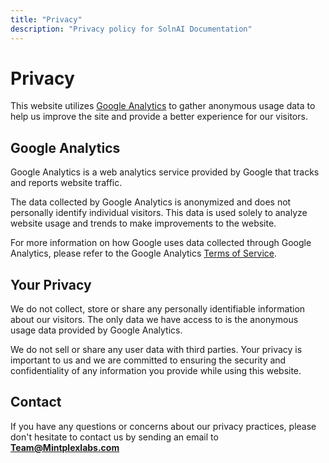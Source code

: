 ```yaml
---
title: "Privacy"
description: "Privacy policy for SolnAI Documentation"
---
```


# Privacy

This website utilizes [Google Analytics](https://marketingplatform.google.com/about/analytics/) to gather anonymous usage data to help us improve the site and provide a better experience for our visitors.

## Google Analytics

Google Analytics is a web analytics service provided by Google that tracks and reports website traffic.

The data collected by Google Analytics is anonymized and does not personally identify individual visitors. This data is used solely to analyze website usage and trends to make improvements to the website.

For more information on how Google uses data collected through Google Analytics, please refer to the Google Analytics [Terms of Service](https://marketingplatform.google.com/about/analytics/terms/us/).

## Your Privacy

We do not collect, store or share any personally identifiable information about our visitors. The only data we have access to is the anonymous usage data provided by Google Analytics.

We do not sell or share any user data with third parties. Your privacy is important to us and we are committed to ensuring the security and confidentiality of any information you provide while using this website.

## Contact

If you have any questions or concerns about our privacy practices, please don't hesitate to contact us by sending an email to **Team@Mintplexlabs.com**
